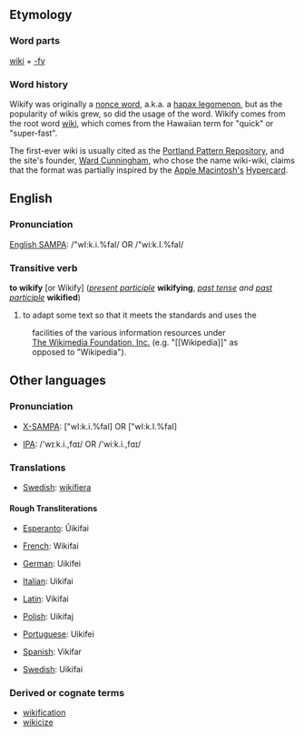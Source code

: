 ==Etymology==
===Word parts===
[[wiki]] + [[-fy]]

===Word history===
Wikify was originally a [[w:Nonce word|nonce word]], a.k.a. a [[w:Hapax legomenon|hapax legomenon]], but as the popularity of wikis grew, so did the usage of the word. Wikify comes from the root word [[w:wiki|wiki]], which comes from the Hawaiian term for "quick" or "super-fast".

The first-ever wiki is usually cited as the [[w:Portland Pattern Repository|Portland Pattern Repository]], and the site's founder, [[w:Ward Cunningham|Ward Cunningham]], who chose the name wiki-wiki, claims that the format was partially inspired by the [[w:Apple Macintosh|Apple Macintosh's]] [[w:Hypercard|Hypercard]].

==English==
===Pronunciation===
[[w:SAMPA chart for English|English SAMPA]]: /"wI:k.i.%faI/ OR /"wi:k.I.%faI/

===Transitive verb===
'''to wikify''' [or Wikify] (''[[present participle]]'' '''wikifying''', ''[[past tense]] and [[past participle]]'' '''wikified''')
#to adapt some text so that it meets the standards and uses the                          
:facilities of the various information resources under           
:[[w:Wikimedia|The Wikimedia Foundation, Inc.]] (e.g. "<nowiki>[[Wikipedia]]</nowiki>" as            
:opposed to "Wikipedia").

==Other languages==
===Pronunciation===
*[[w:X-SAMPA|X-SAMPA]]: ["wI:k.i.%faI] OR ["wI:k.I.%faI]

*[[w:IPA|IPA]]: /'w&#618;&#720;k.i.,f&#593;&#618;/ OR /'wi&#720;k.i.,f&#593;&#618;/

===Translations===
*[[w:Swedish language|Swedish]]: [[wikifiera]]

====Rough Transliterations====
*[[w:Esperanto|Esperanto]]: Ŭikifai

*[[w:French language|French]]: Wikifai

*[[w:German language|German]]: Uikifei

*[[w:Italian language|Italian]]: Uikifai

*[[w:Latin|Latin]]: Vikifai

*[[w:Polish language|Polish]]: Uikifaj

*[[w:Portuguese language|Portuguese]]: Uikifei

*[[w:Spanish language|Spanish]]: Vikifar

*[[w:Swedish language|Swedish]]: Uikifai

===Derived or cognate terms===
*[[wikification]]
*[[wikicize]]